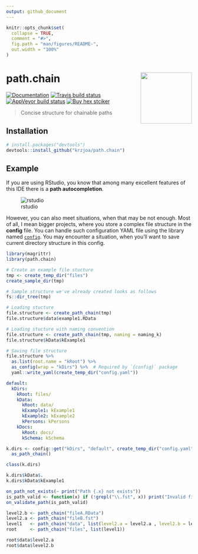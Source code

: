 ```yaml
---
output: github_document
---
```


<!-- README.md is generated from README.Rmd. Please edit that file -->

```r
knitr::opts_chunk$set(
  collapse = TRUE,
  comment = "#>",
  fig.path = "man/figures/README-",
  out.width = "100%"
)
```

# path.chain <img src='man/figures/logo.png' align="right" height="139" />

<!-- badges: start -->
[![Documentation](https://img.shields.io/badge/documentation-path.chain-orange.svg?colorB=E91E63)](http://krzjoa.github.io/path.chain/)
[![Travis build status](https://travis-ci.org/krzjoa/path.chain.svg?branch=master)](https://travis-ci.org/krzjoa/path.chain)
[![AppVeyor build status](https://ci.appveyor.com/api/projects/status/github/krzjoa/path.chain?branch=master&svg=true)](https://ci.appveyor.com/project/krzjoa/path.chain)
[![Buy hex
stciker](https://img.shields.io/badge/buy%20hex-path.chain-green)](http://www.redbubble.com/people/krzjoa/works/45140988-path-chain-r-package-hex-sticker?p=sticker&asc=u)
<!-- badges: end -->

> Concise structure for chainable paths

## Installation

``` r
# install.packages("devtools")
devtools::install_github("krzjoa/path.chain")
```
## Example
If you are using RStudio, you know that among many excellent features of this IDE there is a **path autocompletion**.

![rstudio](man/figures/rstudio-autocompletion.gif)


However, you can also meet situations, when that may be not enough.
Most of all, I mean bigger projects, where you store a complex file structure in the **config** file. 
You can handle such configuration YAML file using the library named [`config`](https://github.com/rstudio/config).
You may encounter a situation, when you'll want to save current directory structure in this config.

```r
library(magrittr)
library(path.chain)

# Create an example file stucture
tmp <- create_temp_dir("files")
create_sample_dir(tmp)

# Sample structure we've already created looks as follows
fs::dir_tree(tmp)

# Loading stucture
file.structure <- create_path_chain(tmp)
file.structure$data$example1.RData

# Loading stucture with naming convention
file.structure <- create_path_chain(tmp, naming = naming_k)
file.structure$kData$kExample1

# Saving file structure
file.structure %>% 
  as.list(root.name = "kRoot") %>%
  as_config(wrap = "kDirs") %>%  # Required by `{config}` package
  yaml::write_yaml(create_temp_dir("config.yaml"))
```

```yaml
default:
  kDirs:
    kRoot: files/
    kData:
      kRoot: data/
      kExample1: kExample1
      kExample2: kExample2
      kPersons: kPersons
    kDocs:
      kRoot: docs/
      kSchema: kSchema
```

```r
k.dirs <- config::get("kDirs", "default", create_temp_dir("config.yaml")) %>% 
  as_path_chain()

class(k.dirs)

k.dirs$kData$.
k.dirs$kData$kExample1
```


```r
on_path_not_exists(~ print("Path {.x} not exists"))
is_path_valid <- function(x) if (!grepl("\\.fst", x)) print("Invalid file")
on_validate_path(is_path_valid)

level2.b <- path_chain("fileA.RData")
level2.a <- path_chain("fileB.fst")
level1   <- path_chain("data", list(level2.a = level2.a , level2.b = level2.b))
root     <- path_chain("files", list(level1))

root$data$level2.a
root$data$level2.b
```
